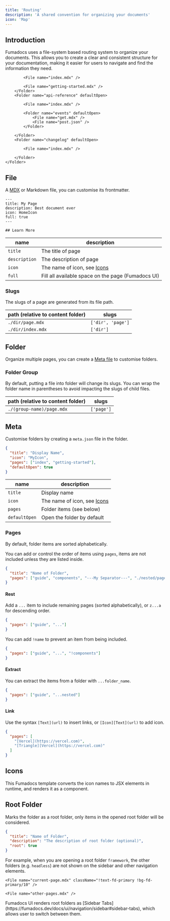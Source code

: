 ```yaml
---
title: 'Routing'
description: 'A shared convention for organizing your documents'
icon: 'Map'
---
```


## Introduction
Fumadocs uses a file-system based routing system to organize your documents. This allows you to create a clear and consistent structure for your documentation, making it easier for users to navigate and find the information they need.


<Files>
    <Folder name="content/docs (content directory)" defaultOpen>
        <Folder name="ui" defaultOpen>

            <File name="index.mdx" />

            <File name="getting-started.mdx" />
        </Folder>
        <Folder name="api-reference" defaultOpen>

            <File name="index.mdx" />

            <Folder name="events" defaultOpen>
                <File name="get.mdx" />
                <File name="post.json" />
            </Folder>

        </Folder>
        <Folder name="changelog" defaultOpen>

            <File name="index.mdx" />

        </Folder>
    </Folder>
</Files>

## File

A [MDX](https://mdxjs.com) or Markdown file, you can customise its frontmatter.

```mdx
---
title: My Page
description: Best document ever
icon: HomeIcon
full: true
---

## Learn More
```

| name          | description                                        |
| ------------- | -------------------------------------------------- |
| `title`       | The title of page                                  |
| `description` | The description of page                            |
| `icon`        | The name of icon, see [Icons](#icons)              |
| `full`        | Fill all available space on the page (Fumadocs UI) |

### Slugs

The slugs of a page are generated from its file path.

| path (relative to content folder) | slugs             |
| --------------------------------- | ----------------- |
| `./dir/page.mdx`                  | `['dir', 'page']` |
| `./dir/index.mdx`                 | `['dir']`         |

## Folder

Organize multiple pages, you can create a [Meta file](#meta) to customise folders.

### Folder Group

By default, putting a file into folder will change its slugs.
You can wrap the folder name in parentheses to avoid impacting the slugs of child files.

| path (relative to content folder) | slugs      |
| --------------------------------- | ---------- |
| `./(group-name)/page.mdx`         | `['page']` |

## Meta

Customise folders by creating a `meta.json` file in the folder.

```json title="meta.json"
{
  "title": "Display Name",
  "icon": "MyIcon",
  "pages": ["index", "getting-started"],
  "defaultOpen": true
}
```

| name          | description                           |
| ------------- | ------------------------------------- |
| `title`       | Display name                          |
| `icon`        | The name of icon, see [Icons](#icons) |
| `pages`       | Folder items (see below)              |
| `defaultOpen` | Open the folder by default            |

### Pages

By default, folder items are sorted alphabetically.

You can add or control the order of items using `pages`, items are not included unless they are listed inside.

```json title="meta.json"
{
  "title": "Name of Folder",
  "pages": ["guide", "components", "---My Separator---", "./nested/page"]
}
```

<Files>
  <File name="meta.json" />

  <File name="guide.mdx" />

  <File name="components.mdx" />

  <File name="nested/page.mdx" />
</Files>

#### Rest

Add a `...` item to include remaining pages (sorted alphabetically), or `z...a` for descending order.

```json title="meta.json"
{
  "pages": ["guide", "..."]
}
```

You can add `!name` to prevent an item from being included.

```json title="meta.json"
{
  "pages": ["guide", "...", "!components"]
}
```

#### Extract

You can extract the items from a folder with `...folder_name`.

```json title="meta.json"
{
  "pages": ["guide", "...nested"]
}
```

#### Link

Use the syntax `[Text](url)` to insert links, or `[Icon][Text](url)` to add icon.

```json title="meta.json"
{
  "pages": [
    "[Vercel](https://vercel.com)",
    "[Triangle][Vercel](https://vercel.com)"
  ]
}
```

## Icons

This Fumadocs template converts the icon names to JSX elements in runtime, and renders it as a component.

## Root Folder

Marks the folder as a root folder, only items in the opened root folder will be considered.

```json title="meta.json"
{
  "title": "Name of Folder",
  "description": "The description of root folder (optional)",
  "root": true
}
```

For example, when you are opening a root folder `framework`, the other folders (e.g. `headless`) are not shown on the sidebar and other navigation elements.

<Files>
  <Folder name="framework" defaultOpen>
    <File name="index.mdx" />

    <File name="current-page.mdx" className="!text-fd-primary !bg-fd-primary/10" />

    <File name="other-pages.mdx" />
  </Folder>

  <Folder name="headless (hidden)" className="opacity-50" disabled defaultOpen>
    <File name="my-page.mdx" />
  </Folder>
</Files>

<Callout title="Fumadocs UI">
  Fumadocs UI renders root folders as [Sidebar Tabs](https://fumadocs.dev/docs/ui/navigation/sidebar#sidebar-tabs), which allows user to switch between them.
</Callout>
